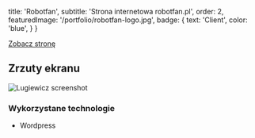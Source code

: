 
  title: 'Robotfan',
  subtitle: 'Strona internetowa robotfan.pl',
  order: 2,
  featuredImage: '/portfolio/robotfan-logo.jpg',
  badge: {
    text: 'Client',
    color: 'blue',
  }
}

[Zobacz stronę](https://robotfan.pl)

## Zrzuty ekranu
![Lugiewicz screenshot](https://i.imgur.com/Z03TOYV.png)

### Wykorzystane technologie 
* Wordpress


